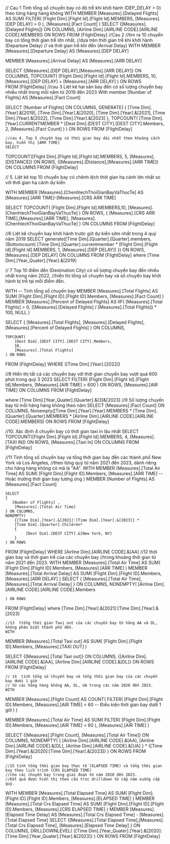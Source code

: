 ﻿// Cau 1 Tính tổng số chuyến bay có độ trễ khi khởi hành (DEP_DELAY > 0) theo từng hãng hàng không
WITH MEMBER [Measures].[Delayed Flights] AS
    SUM(
        FILTER(
            [Flight Dim].[Flight Id].[Flight Id].MEMBERS,
            [Measures].[DEP DELAY] > 0
        ),
        [Measures].[Fact Count]
    )
SELECT
    {[Measures].[Delayed Flights]} ON COLUMNS,
    [Airline Dim].[AIRLINE CODE].[AIRLINE CODE].MEMBERS ON ROWS
FROM [FilghtDelay]
//Cau 2 
//tìm ra 10 chuyến bay có tổng thời gian trễ lớn nhất, 
//dựa trên thời gian trễ khi khởi hành (Departure Delay) 
// và thời gian trễ khi đến (Arrival Delay)
WITH MEMBER [Measures].[Departure Delay] AS
    [Measures].[DEP DELAY]

MEMBER [Measures].[Arrival Delay] AS
    [Measures].[ARR DELAY]

SELECT
    {[Measures].[DEP DELAY],[Measures].[ARR DELAY]} ON COLUMNS,
    TOPCOUNT(
        [Flight Dim].[Flight Id].[Flight Id].MEMBERS,
        10, 
        [Measures].[DEP DELAY] + [Measures].[ARR DELAY]
    ) ON ROWS	
FROM [FilghtDelay]
//cau 3 Liệt kê hai sân bay đến có số lượng chuyến bay nhiều nhất trong mỗi năm từ 2019 đến 2023
With member [Number of Flights] AS [Measures].[Fact Count]

SELECT 
  [Number of Flights] ON COLUMNS,
GENERATE(
    {
        [Time Dim].[Year].&[2019],
        [Time Dim].[Year].&[2020],
        [Time Dim].[Year].&[2021],
        [Time Dim].[Year].&[2022],
        [Time Dim].[Year].&[2023]
    },
    TOPCOUNT(
        [Time Dim].[Year].CURRENTMEMBER * [Dest Dim].[DEST CITY].[DEST CITY].Members, 
        2, 
        [Measures].[Fact Count]
    )
) ON ROWS
FROM [FilghtDelay]


	//cau 4. Top 5 chuyến bay có thời gian bay dài nhất theo khoảng cách bay, hiển thị [ARR TIME]
	SELECT
  TOPCOUNT([Flight Dim].[Flight Id].[Flight Id].MEMBERS, 5, [Measures].[DISTANCE]) ON ROWS,
  {[Measures].[Distance],[Measures].[ARR TIME]}  ON COLUMNS
FROM [FilghtDelay]

// 5. Liệt kê top 10 chuyến bay có chênh lệch thời gian hạ cánh lớn nhất so với thời gian hạ cánh dự kiến

WITH MEMBER [Measures].[ChenhlechThoiGianBayVaThucTe] AS 
   [Measures].[ARR TIME]-[Measures].[CRS ARR TIME]

SELECT
    TOPCOUNT(
      [Flight Dim].[Flight Id].MEMBERS,10, 
       [Measures].[ChenhlechThoiGianBayVaThucTe]
    ) ON ROWS,
    {
       [Measures].[CRS ARR TIME],[Measures].[ARR TIME],  [Measures].[ChenhlechThoiGianBayVaThucTe]
    } ON COLUMNS
FROM 
    [FilghtDelay]

//6 Liệt kê chuyến bay khởi hành trước giờ dự kiến sớm nhất trong 4 quý năm 2019
SELECT
generate([Time Dim].[Quarter].[Quarter].members,
{Bottomcount(
        [Time Dim].[Quarter].currentmember *  [Flight Dim].[Flight Id].[Flight Id].MEMBERS,
		1,
        [Measures].[DEP DELAY])
  })
   ON ROWS,
  [Measures].[DEP DELAY] ON COLUMNS
FROM [FilghtDelay]
where [Time Dim].[Year_Quater].[Year].&[2019]



// 7 Top 10 điểm đến (Destination City) có số lượng chuyến bay đến nhiều nhất trong năm 2022, 
//hiển thị tổng số chuyến bay và số chuyến bay khởi hành bị trễ tại mỗi điểm đến.

WITH
-- Tính tổng số chuyến bay
MEMBER [Measures].[Total Flights] AS 
		SUM(
			[Flight Dim].[Flight ID].[Flight ID].Members, 
			[Measures].[Fact Count]
		)
MEMBER [Measures].[Percent of Delayed Flights] AS
    IIF(
        [Measures].[Total Flights] > 0,
        ([Measures].[Delayed Flights] / [Measures].[Total Flights]) * 100,
        NULL
    )


SELECT
    { 
        [Measures].[Total Flights], 
        [Measures].[Delayed Flights],
		[Measures].[Percent of Delayed Flights]
    } ON COLUMNS,

    TOPCOUNT(
        [Dest Dim].[DEST CITY].[DEST CITY].Members,
        10, 
        [Measures].[Total Flights]
    ) ON ROWS
FROM [FilghtDelay]
WHERE ([Time Dim].[Year].[2022])


//8 Hiển thị tất cả các chuyến bay với thời gian chuyến bay vượt quá 600 phút trong quý 3 2023
SELECT
  FILTER(
    [Flight Dim].[Flight Id].[Flight Id].Members,
    [Measures].[AIR TIME] > 600
  ) ON ROWS,
  [Measures].[AIR TIME] ON COLUMNS
FROM [FilghtDelay]



where [Time Dim].[Year_Quater].[Quarter].&[3]&[2023]
 //9  Số lượng chuyến bay từ mỗi hãng hàng không theo năm
 SELECT
    [Measures].[Fact Count] ON COLUMNS,
    Nonempty([Time Dim].[Year].[Year].MEMBERS * [Time Dim].[Quarter].[Quarter].MEMBERS * 
	[Airline Dim].[AIRLINE CODE].[AIRLINE CODE].MEMBERS) ON ROWS
FROM [FilghtDelay]
    

//10. Xác định 4 chuyến bay có thời gian taxi in lâu nhất
SELECT
  TOPCOUNT([Flight Dim].[Flight Id].[Flight Id].MEMBERS, 4, [Measures].[TAXI IN]) ON ROWS,
  [Measures].[Taxi In] ON COLUMNS
FROM [FilghtDelay]
	

//11 Tính tổng số chuyến bay và tổng thời gian bay đến các thành phố New York và Los Angeles,
//theo từng quý từ năm 2021 đến 2023, dành riêng cho hãng hàng không có mã là "AA".
WITH 
MEMBER [Measures].[Total Air Time] AS 
    SUM(
        [Flight Dim].[Flight ID].Members, 
        [Measures].[ARR TIME]  -- Hoặc trường thời gian bay tương ứng
    )
	MEMBER  [Number of Flights] AS [Measures].[Fact Count]

	SELECT 
    {
       [Number of Flights] , 
        [Measures].[Total Air Time]
    } ON COLUMNS, 
    NONEMPTY(
        {[Time Dim].[Year].&[2021]:[Time Dim].[Year].&[2023]} *
        [Time Dim].[Quarter].Children*
        {
             [Dest Dim].[DEST CITY].&[New York, NY]
        }
    ) ON ROWS
FROM 
    [FilghtDelay]
WHERE 
   [Airline Dim].[AIRLINE CODE].&[AA] 
   //12  thời gian bay và thời gian trễ của các chuyến bay 
   //trong khoảng thời gian từ năm 2021 đến 2023.
   WITH 
MEMBER [Measures].[Total Air Time] AS 
    SUM(
        [Flight Dim].[Flight ID].Members, 
        [Measures].[ARR TIME]
    )
MEMBER [Measures].[Total Arrival Delay] AS 
    SUM(
        [Flight Dim].[Flight ID].Members, 
        [Measures].[ARR DELAY]
    )
SELECT 
    {
        [Measures].[Total Air Time], 
        [Measures].[Total Arrival Delay]
    } ON COLUMNS, 
    NONEMPTY(
        [Airline Dim].[AIRLINE CODE].[AIRLINE CODE].Members
        
    ) ON ROWS
FROM [FilghtDelay]
   where [Time Dim].[Year].&[2021]:[Time Dim].[Year].&[2023]

	//13  ttổng thời gian Taxi out của các chuyến bay từ hãng AA và DL, không phân biệt thành phố đến.
	WITH 
MEMBER [Measures].[Total Taxi out] AS 
    SUM(
        [Flight Dim].[Flight ID].Members, 
       [Measures].[TAXI OUT]
    )

SELECT 
    {[Measures].[Total Taxi out]} ON COLUMNS, 
    {[Airline Dim].[AIRLINE CODE].&[AA], [Airline Dim].[AIRLINE CODE].&[DL]} ON ROWS
FROM [FilghtDelay]
    


	// 14  tính tổng số chuyến bay và tổng thời gian bay của các chuyến bay dưới 1 giờ 
	// từ các hãng hàng không AA, DL, UA trong các năm 2020 đến 2023.
	WITH 
MEMBER [Measures].[Flight Count] AS 
    COUNT(
        FILTER(
            [Flight Dim].[Flight ID].Members,
            [Measures].[AIR TIME] < 60  -- Điều kiện thời gian bay dưới 1 giờ
        )
    )

MEMBER [Measures].[Total Air Time] AS 
    SUM(
        FILTER(
            [Flight Dim].[Flight ID].Members,
            [Measures].[AIR TIME] < 60
        ),
        [Measures].[AIR TIME]
    )

SELECT 
    {[Measures].[Flight Count], [Measures].[Total Air Time]} ON COLUMNS, 
    NONEMPTY(
        {
            [Airline Dim].[AIRLINE CODE].&[AA], 
            [Airline Dim].[AIRLINE CODE].&[DL], 
            [Airline Dim].[AIRLINE CODE].&[UA]
        } *
        {[Time Dim].[Year].&[2020]:[Time Dim].[Year].&[2023]}
    ) ON ROWS
FROM [FilghtDelay]
    

	//15 tính tổng thời gian bay thực tế (ELAPSED TIME) và tổng thời gian bay theo lịch trình (CRS ELAPSED TIME) 
	//cho các chuyến bay trong giai đoạn từ năm 2020 đến 2023. 
	//Kết quả được hiển thị theo cấu trúc drilldown từ cấp năm xuống cấp quý.
WITH 
MEMBER [Measures].[Total Elapsed Time] AS 
    SUM(
        [Flight Dim].[Flight ID].[Flight ID].Members, 
       [Measures].[ELAPSED TIME]
    )
MEMBER [Measures].[Total Crs Elapsed Time] AS 
    SUM(
        [Flight Dim].[Flight ID].[Flight ID].Members, 
      [Measures].[CRS ELAPSED TIME]
    )
MEMBER [Measures].[Elapsed Time Delay] AS 
     [Measures].[Total Crs Elapsed Time] - [Measures].[Total Elapsed Time]
SELECT 
    {[Measures].[Total Elapsed Time],[Measures].[Total Crs Elapsed Time],  [Measures].[Elapsed Time Delay] } ON COLUMNS, 
    DRILLDOWNLEVEL(
        {[Time Dim].[Year_Quater].[Year].&[2020]:[Time Dim].[Year_Quater].[Year].&[2023]}
    ) ON ROWS
FROM [FilghtDelay]